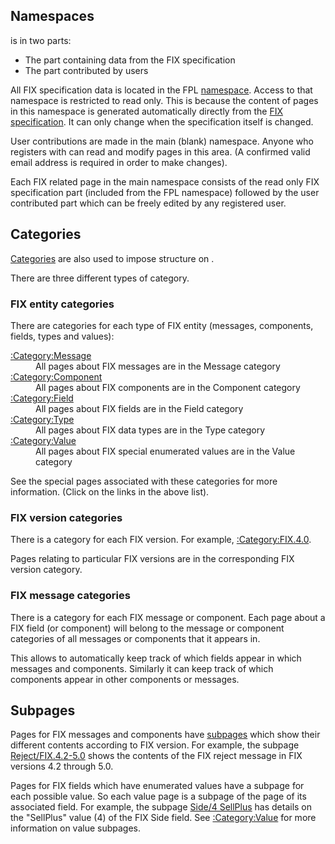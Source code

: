 ==Namespaces==

{{SITENAME}} is in two parts:
* The part containing data from the FIX specification
* The part contributed by users

All FIX specification data is located in the FPL [http://www.mediawiki.org/wiki/Help:Namespaces namespace]. Access to that namespace is restricted to read only. This is because the content of pages in this namespace is generated automatically directly from the [http://fixprotocol.org FIX specification]. It can only change when the specification itself is changed.

User contributions are made in the main (blank) namespace. Anyone who registers with {{SITENAME}} can read and modify pages in this area.
(A confirmed valid email address is required in order to make changes).

Each FIX related page in the {{SITENAME}} main namespace consists of the read only FIX specification part (included from the FPL namespace)
followed by the user contributed part which can be freely edited by any registered user.

==Categories==

[http://www.mediawiki.org/wiki/Help:Categories Categories] are also used to impose structure on {{SITENAME}}.

There are three different types of category.

===FIX entity categories===

There are categories for each type of FIX entity (messages, components, fields, types and values):
; [[:Category:Message]]
: All pages about FIX messages are in the Message category
; [[:Category:Component]]
: All pages about FIX components are in the Component category
; [[:Category:Field]]
: All pages about FIX fields are in the Field category
; [[:Category:Type]]
: All pages about FIX data types are in the Type category
; [[:Category:Value]]
: All pages about FIX special enumerated values are in the Value category

See the special pages associated with these categories for more information. (Click on the links in the above list).

===FIX version categories===

There is a category for each FIX version.
For example, [[:Category:FIX.4.0]].

Pages relating to particular FIX versions are in the corresponding FIX version category.

===FIX message categories===

There is a category for each FIX message or component.
Each page about a FIX field (or component) will belong to the message or component categories of all messages or components that it appears in.

This allows {{SITENAME}} to automatically keep track of which fields appear in which messages and components. Similarly it can keep track of which components appear in other components or messages.

==Subpages==

Pages for FIX messages and components have [http://www.mediawiki.org/wiki/Help:Subpages subpages] which show their different contents according to FIX version.
For example, the subpage [[Reject/FIX.4.2-5.0]] shows the contents of the FIX reject message in FIX versions 4.2 through 5.0.

Pages for FIX fields which have enumerated values have a subpage for each possible value. So each {{SITENAME}} value page is a subpage of the page of its associated field.
For example, the subpage [[Side/4 SellPlus]] has details on the "SellPlus" value (4) of the FIX Side field.
See [[:Category:Value]] for more information on value subpages.
